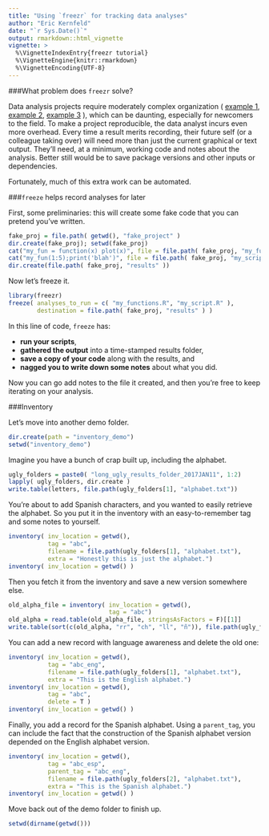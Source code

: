 ```yaml
---
title: "Using `freezr` for tracking data analyses"
author: "Eric Kernfeld"
date: "`r Sys.Date()`"
output: rmarkdown::html_vignette
vignette: >
  %\VignetteIndexEntry{freezr tutorial}
  %\VignetteEngine{knitr::rmarkdown}
  %\VignetteEncoding{UTF-8}
---
```



###What problem does `freezr` solve?

Data analysis projects require moderately complex organization 
(
[example 1](https://www.maxmasnick.com/analysis-org/), 
[example 2](https://r-dir.com/blog/2013/11/folder-structure-for-data-analysis.html), 
[example 3](https://medium.com/human-in-a-machine-world/folder-structure-for-data-analysis-62a84949a6ce#.tj5h1u2wp)
), which can be daunting, especially for newcomers to the field.
To make a project reproducible, the data analyst incurs even more overhead. Every time 
a result merits recording, their future self (or a colleague taking over) will need 
more than just the current graphical or text output. They'll need, at a minimum, working code and 
notes about the analysis. Better still would be to save package versions and other 
inputs or dependencies. 

Fortunately, much of this extra work can be automated. 

###`freeze` helps record analyses for later
 
First, some preliminaries: this will create some fake code that you can pretend you've written.

```r
fake_proj = file.path( getwd(), "fake_project" )
dir.create(fake_proj); setwd(fake_proj)
cat("my_fun = function(x) plot(x)", file = file.path( fake_proj, "my_functions.R" ) )
cat("my_fun(1:5);print('blah')", file = file.path( fake_proj, "my_script.R" ) )
dir.create(file.path( fake_proj, "results" ))
```

Now let's freeze it.

```r
library(freezr)
freeze( analyses_to_run = c( "my_functions.R", "my_script.R" ),
        destination = file.path( fake_proj, "results" ) )
```
   
In this line of code, `freeze` has:

- **run your scripts**,
- **gathered the output** into a time-stamped results folder,
- **save a copy of your code** along with the results, and
- **nagged you to write down some notes** about what you did.

Now you can go add notes to the file it created, and then you're free to keep iterating on your analysis.

###Inventory

Let's move into another demo folder.

```r
dir.create(path = "inventory_demo")
setwd("inventory_demo")
```

Imagine you have a bunch of crap built up, including the alphabet.
```r
ugly_folders = paste0( "long_ugly_results_folder_2017JAN11", 1:2)
lapply( ugly_folders, dir.create )
write.table(letters, file.path(ugly_folders[1], "alphabet.txt"))
```

You're about to add Spanish characters, and you wanted to easily retrieve the alphabet.
So you put it in the inventory with an easy-to-remember tag and some notes to yourself.
```r
inventory( inv_location = getwd(),
           tag = "abc",
           filename = file.path(ugly_folders[1], "alphabet.txt"),
           extra = "Honestly this is just the alphabet.")
inventory( inv_location = getwd() )
```

Then you fetch it from the inventory and save a new version somewhere else.
```r
old_alpha_file = inventory( inv_location = getwd(),
                            tag = "abc")
old_alpha = read.table(old_alpha_file, stringsAsFactors = F)[[1]]
write.table(sort(c(old_alpha, "rr", "ch", "ll", "ñ")), file.path(ugly_folders[2], "alphabet.txt"))
```

You can add a new record with language awareness and delete the old one:
```r
inventory( inv_location = getwd(),
           tag = "abc_eng",
           filename = file.path(ugly_folders[1], "alphabet.txt"),
           extra = "This is the English alphabet.")
inventory( inv_location = getwd(),
           tag = "abc",
           delete = T )
inventory( inv_location = getwd() )
```

Finally, you add a record for the Spanish alphabet.
Using a `parent_tag`, you can include the fact that
the construction of the Spanish alphabet version
depended on the English alphabet version.

```r
inventory( inv_location = getwd(),
           tag = "abc_esp",
           parent_tag = "abc_eng",
           filename = file.path(ugly_folders[2], "alphabet.txt"),
           extra = "This is the Spanish alphabet.")
inventory( inv_location = getwd() )
```

Move back out of the demo folder to finish up.

```r
setwd(dirname(getwd()))
```

